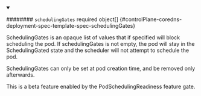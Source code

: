 


<details className="config-field" data-expandable="true" open>
<summary>

######## `schedulingGates` <span className="config-field-required" data-required="false">required</span> <span className="config-field-type">object[]</span> <span className="config-field-default"></span> <span className="config-field-enum"></span> {#controlPlane-coredns-deployment-spec-template-spec-schedulingGates}

SchedulingGates is an opaque list of values that if specified will block scheduling the pod.
If schedulingGates is not empty, the pod will stay in the SchedulingGated state and the
scheduler will not attempt to schedule the pod.

SchedulingGates can only be set at pod creation time, and be removed only afterwards.

This is a beta feature enabled by the PodSchedulingReadiness feature gate.


</summary>

<PartialSchedulinggatesreference />


</details>
